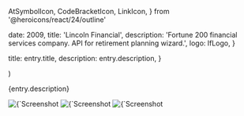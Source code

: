   AtSymbolIcon,
  CodeBracketIcon,
  LinkIcon,
} from '@heroicons/react/24/outline'



  date: 2009,
  title: 'Lincoln Financial',
  description:
    'Fortune 200 financial services company. API for retirement planning wizard.',
  logo: lfLogo,
}

  title: entry.title,
  description: entry.description,
}

  <EntryLayout>
    <Entry
      entry={entry}
      {...props}
    />
  </EntryLayout>
)

{entry.description}

<div className="not-prose">
  <ProjectBullet
    icon={AtSymbolIcon}
    text="Firstborn (Now Dentsu Creative)"
    href="https://www.dentsucreative.com/"
  />
  <ProjectBullet
    icon={LinkIcon}
    text="Firstborn Portfolio"
    href="https://work.firstborn.com/work/188/lincoln-financial-your-futureself"
  />
  <ProjectBullet
    icon={CodeBracketIcon}
    text="C# ASP.NET Development"
  />
</div>

<ImagesWithDetails>
  <Image
    src={lfIntroScreen}
    alt={`Screenshot from ${entry.title}: the intro screen`}
  />
  <Image
    src={lfWizStep1}
    alt={`Screenshot from ${entry.title}: step 1 of the wizard`}
  />
  <Image
    src={lfWizMidpt}
    alt={`Screenshot from ${entry.title}: midpoint of the wizard`}
  />
</ImagesWithDetails>
